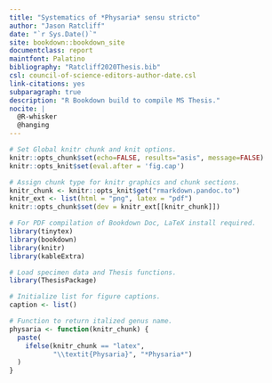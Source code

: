 ```yaml
---
title: "Systematics of *Physaria* sensu stricto"
author: "Jason Ratcliff"
date: "`r Sys.Date()`"
site: bookdown::bookdown_site
documentclass: report
maintfont: Palatino
bibliography: "Ratcliff2020Thesis.bib"
csl: council-of-science-editors-author-date.csl
link-citations: yes
subparagraph: true
description: "R Bookdown build to compile MS Thesis."
nocite: |
  @R-whisker
  @hanging
---
```


```r

# Set Global knitr chunk and knit options.
knitr::opts_chunk$set(echo=FALSE, results="asis", message=FALSE)
knitr::opts_knit$set(eval.after = 'fig.cap')

# Assign chunk type for knitr graphics and chunk sections.
knitr_chunk <- knitr::opts_knit$get("rmarkdown.pandoc.to")
knitr_ext <- list(html = "png", latex = "pdf")
knitr::opts_chunk$set(dev = knitr_ext[[knitr_chunk]])

```

```r

# For PDF compilation of Bookdown Doc, LaTeX install required.
library(tinytex)
library(bookdown)
library(knitr)
library(kableExtra)

# Load specimen data and Thesis functions.
library(ThesisPackage)

# Initialize list for figure captions.
caption <- list()

# Function to return italized genus name.
physaria <- function(knitr_chunk) {
  paste(
    ifelse(knitr_chunk == "latex",
           "\\textit{Physaria}", "*Physaria*")
  )
}

```

\include{TeX/front-matter}
